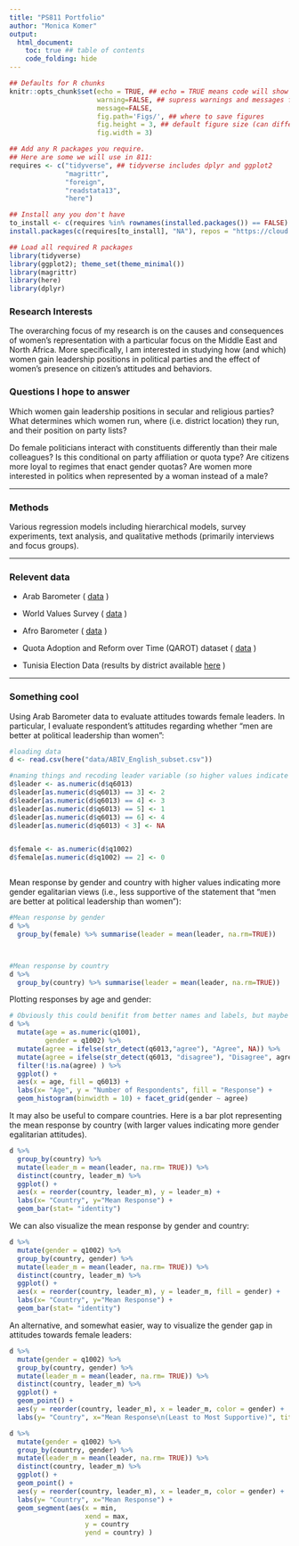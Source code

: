 ```yaml
---
title: "PS811 Portfolio"
author: "Monica Komer"
output:
  html_document: 
    toc: true ## table of contents
    code_folding: hide
---
```

```r
## Defaults for R chunks
knitr::opts_chunk$set(echo = TRUE, ## echo = TRUE means code will show
                      warning=FALSE, ## supress warnings and messages from R
                      message=FALSE,
                      fig.path='Figs/', ## where to save figures
                      fig.height = 3, ## default figure size (can differ in each chunk)
                      fig.width = 3)

## Add any R packages you require. 
## Here are some we will use in 811:
requires <- c("tidyverse", ## tidyverse includes dplyr and ggplot2
              "magrittr",
              "foreign",
              "readstata13",
              "here")

## Install any you don't have
to_install <- c(requires %in% rownames(installed.packages()) == FALSE)
install.packages(c(requires[to_install], "NA"), repos = "https://cloud.r-project.org/" )

## Load all required R packages
library(tidyverse)
library(ggplot2); theme_set(theme_minimal())
library(magrittr)
library(here)
library(dplyr)
```



### Research Interests
The overarching focus of my research is on the causes and consequences of women’s representation with a particular focus on the Middle East and North Africa. More specifically, I am interested in studying how (and which) women gain leadership positions in political parties and the effect of women’s presence on citizen’s attitudes and behaviors. 

### Questions I hope to answer
Which women gain leadership positions in secular and religious parties? What determines which women run, where (i.e. district location) they run, and their position on party lists?

Do female politicians interact with constituents differently than their male colleagues? Is this conditional on party affiliation or quota type? Are citizens more loyal to regimes that enact gender quotas? Are women more interested in politics when represented by a woman instead of a male?

---

### Methods
Various regression models including hierarchical models, survey experiments, text analysis, and qualitative methods (primarily interviews and focus groups). 

---

### Relevent data

- Arab Barometer ( [data](http://www.arabbarometer.org/survey-data/) )

- World Values Survey ( [data](http://www.worldvaluessurvey.org/WVSContents.jsp) )

- Afro Barometer ( [data](http://www.afrobarometer.org/data) )

- Quota Adoption and Reform over Time (QAROT) dataset ( [data](https://www.openicpsr.org/openicpsr/project/100918/version/V1/view) )

- Tunisia Election Data (results by district available [here](http://tunisiaelectiondata.com/) )


---

### Something cool

Using Arab Barometer data to evaluate attitudes towards female leaders. In particular, I evaluate respondent's attitudes regarding whether "men are better at political leadership than women":

```r
#loading data
d <- read.csv(here("data/ABIV_English_subset.csv"))

#naming things and recoding leader variable (so higher values indicate more gender egalitarian views)
d$leader <- as.numeric(d$q6013)
d$leader[as.numeric(d$q6013) == 3] <- 2
d$leader[as.numeric(d$q6013) == 4] <- 3
d$leader[as.numeric(d$q6013) == 5] <- 1
d$leader[as.numeric(d$q6013) == 6] <- 4
d$leader[as.numeric(d$q6013) < 3] <- NA


d$female <- as.numeric(d$q1002)
d$female[as.numeric(d$q1002) == 2] <- 0



```
<!-- When I run the code you recommended: d$leader %<>% 
  recode(`3` = 2,
         `4` = 3,
         `5` = 1,
         `6` = 4,
         .default = NaN) 
or 
d$female %<>% recode(`1` = 1, `2`= 0)
I get an error: "No applicable method for 'recode' applied to an object of class "NULL".-->


Mean response by gender and country with higher values indicating more gender egalitarian views (i.e., less supportive of the statement that "men are better at political leadership than women"):
```r

#Mean response by gender
d %>%
  group_by(female) %>% summarise(leader = mean(leader, na.rm=TRUE))



#Mean response by country
d %>%
  group_by(country) %>% summarise(leader = mean(leader, na.rm=TRUE))

```

Plotting responses by age and gender: 
```r
# Obviously this could benifit from better names and labels, but maybe you'll find it useful.
d %>% 
  mutate(age = as.numeric(q1001),
         gender = q1002) %>% 
  mutate(agree = ifelse(str_detect(q6013,"agree"), "Agree", NA)) %>%
  mutate(agree = ifelse(str_detect(q6013, "disagree"), "Disagree", agree)) %>%
  filter(!is.na(agree) ) %>%
  ggplot() +
  aes(x = age, fill = q6013) +
  labs(x= "Age", y = "Number of Respondents", fill = "Response") +
  geom_histogram(binwidth = 10) + facet_grid(gender ~ agree)
```


It may also be useful to compare countries. Here is a bar plot representing the mean response by country (with larger values indicating more gender egalitarian attitudes).

```r
d %>%
  group_by(country) %>%
  mutate(leader_m = mean(leader, na.rm= TRUE)) %>%
  distinct(country, leader_m) %>%
  ggplot() + 
  aes(x = reorder(country, leader_m), y = leader_m) +
  labs(x= "Country", y="Mean Response") +
  geom_bar(stat= "identity")
```


We can also visualize the mean response by gender and country:
```r
d %>%
  mutate(gender = q1002) %>%
  group_by(country, gender) %>%
  mutate(leader_m = mean(leader, na.rm= TRUE)) %>%
  distinct(country, leader_m) %>%
  ggplot() + 
  aes(x = reorder(country, leader_m), y = leader_m, fill = gender) +
  labs(x= "Country", y="Mean Response") +
  geom_bar(stat= "identity")
```


An alternative, and somewhat easier, way to visualize the gender gap in attitudes towards female leaders:
```r

d %>%
  mutate(gender = q1002) %>%
  group_by(country, gender) %>%
  mutate(leader_m = mean(leader, na.rm= TRUE)) %>%
  distinct(country, leader_m) %>%
  ggplot() +
  geom_point() +
  aes(y = reorder(country, leader_m), x = leader_m, color = gender) +
  labs(y= "Country", x="Mean Response\n(Least to Most Supportive)", title= " Gender Gap in Attitudes Towards Female Leaders")
```
<!-- Devin, in the chunk above, I tried to put "Least Supportive" and "Most Supportive" under the min and max points under the x axis, but ran into trouble. Is there an easy way to do this? Also in the chunk below, I got an error when I tried to add a distance line.-->



```r
d %>%
  mutate(gender = q1002) %>%
  group_by(country, gender) %>%
  mutate(leader_m = mean(leader, na.rm= TRUE)) %>%
  distinct(country, leader_m) %>%
  ggplot() + 
  geom_point() +
  aes(y = reorder(country, leader_m), x = leader_m, color = gender) +
  labs(y= "Country", x="Mean Response") +
  geom_segment(aes(x = min, 
                   xend = max, 
                   y = country
                   yend = country) )
```
<!-- Devin, in the chunk above, I'm trying to add a distance line (from Male to Female) for each country. I'm running into an error when I include the geom_segment() code.-->





